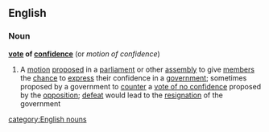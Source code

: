 ==English==
===Noun===
'''[[vote]] of [[confidence]]'''  (or ''motion of confidence'')
#A [[motion]] [[proposed]] in a [[parliament]] or other [[assembly]] to give [[member]]s the [[chance]] to [[express]] their confidence in a [[government]]; sometimes proposed by a government to [[counter]] a [[vote of no confidence]] proposed by the [[opposition]]; [[defeat]] would lead to the [[resignation]] of the government
[[category:English nouns]]